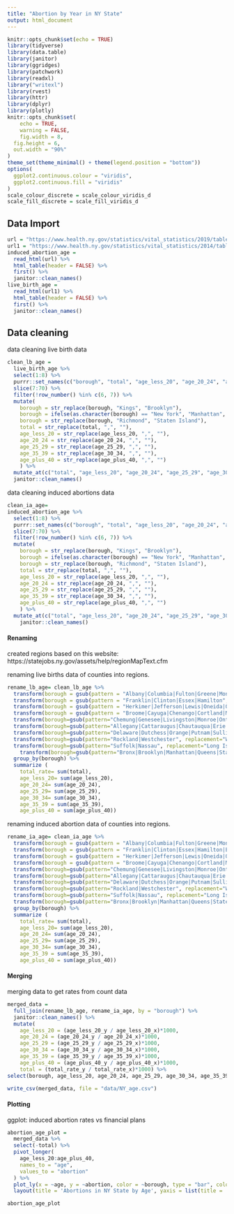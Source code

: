 ```yaml
---
title: "Abortion by Year in NY State"
output: html_document
---
```


```r
knitr::opts_chunk$set(echo = TRUE)
library(tidyverse)
library(data.table)
library(janitor)
library(ggridges)
library(patchwork)
library(readxl)
library("writexl")
library(rvest)
library(httr)
library(dplyr)
library(plotly)
knitr::opts_chunk$set(
	echo = TRUE,
	warning = FALSE,
	fig.width = 8, 
  fig.height = 6,
  out.width = "90%"
)
theme_set(theme_minimal() + theme(legend.position = "bottom"))
options(
  ggplot2.continuous.colour = "viridis",
  ggplot2.continuous.fill = "viridis"
)
scale_colour_discrete = scale_colour_viridis_d
scale_fill_discrete = scale_fill_viridis_d

```

## Data Import

```r
url = "https://www.health.ny.gov/statistics/vital_statistics/2019/table21.htm"
url1 = "https://www.health.ny.gov/statistics/vital_statistics/2014/table07.htm"
induced_abortion_age = 
  read_html(url) %>%
  html_table(header = FALSE) %>%
  first() %>%
  janitor::clean_names()
live_birth_age = 
  read_html(url1) %>%
  html_table(header = FALSE) %>%
  first() %>%
  janitor::clean_names()
```

## Data cleaning

data cleaning live birth data

```r
clean_lb_age = 
  live_birth_age %>% 
  select(1:8) %>%
  purrr::set_names(c("borough", "total", "age_less_20", "age_20_24", "age_25_29", "age_30_34", "age_35_39", "age_plus_40")) %>%
  slice(7:70) %>% 
  filter(!row_number() %in% c(6, 7)) %>%
  mutate(
    borough = str_replace(borough, "Kings", "Brooklyn"),
    borough = ifelse(as.character(borough) == "New York", "Manhattan", as.character(borough)),
    borough = str_replace(borough, "Richmond", "Staten Island"),
    total = str_replace(total, ",", ""),
    age_less_20 = str_replace(age_less_20, ",", ""),
    age_20_24 = str_replace(age_20_24, ",", ""),
    age_25_29 = str_replace(age_25_29, ",", ""),
    age_35_39 = str_replace(age_30_34, ",", ""),
    age_plus_40 = str_replace(age_plus_40, ",", "")
    ) %>%
  mutate_at(c("total", "age_less_20", "age_20_24", "age_25_29", "age_30_34", "age_35_39", "age_plus_40"), as.numeric) %>%
  janitor::clean_names()
```

data cleaning induced abortions data

```r
clean_ia_age=
induced_abortion_age %>%
  select(1:8) %>%
  purrr::set_names(c("borough", "total", "age_less_20", "age_20_24", "age_25_29", "age_30_34", "age_35_39", "age_plus_40")) %>%
  slice(7:70) %>% 
  filter(!row_number() %in% c(6, 7)) %>%
  mutate(
    borough = str_replace(borough, "Kings", "Brooklyn"),
    borough = ifelse(as.character(borough) == "New York", "Manhattan", as.character(borough)),
    borough = str_replace(borough, "Richmond", "Staten Island"),
    total = str_replace(total, ",", ""),
    age_less_20 = str_replace(age_less_20, ",", ""),
    age_20_24 = str_replace(age_20_24, ",", ""),
    age_25_29 = str_replace(age_25_29, ",", ""),
    age_35_39 = str_replace(age_30_34, ",", ""),
    age_plus_40 = str_replace(age_plus_40, ",", "")
    ) %>%
  mutate_at(c("total", "age_less_20", "age_20_24", "age_25_29", "age_30_34", "age_35_39", "age_plus_40"), as.numeric) %>%
    janitor::clean_names()
```

#### Renaming

created regions based on this website: https://statejobs.ny.gov/assets/help/regionMapText.cfm

renaming live births data of counties into regions.

```r
rename_lb_age= clean_lb_age %>% 
  transform(borough = gsub(pattern = "Albany|Columbia|Fulton|Greene|Montgomery|Rensselaer|Saratoga|Schenectady|Schoharie|Warren|Washington", replacement = "Saratoga", borough)) %>%
  transform(borough = gsub(pattern = "Franklin|Clinton|Essex|Hamilton", replacement = "Eastern Adirondacks", borough)) %>%
  transform(borough = gsub(pattern = "Herkimer|Jefferson|Lewis|Oneida|Oswego|St Lawrence", replacement = "Western Adirondacks", borough)) %>%
  transform(borough = gsub(pattern = "Broome|Cayuga|Chenango|Cortland|Madison|Onondaga|Otsego|Tioga|Tompkins", replacement = "Central New York", borough)) %>% 
  transform(borough=gsub(pattern="Chemung|Genesee|Livingston|Monroe|Ontario|Schuyler|Seneca|Steuben|Wayne|Yates",replacement="Finger Lakes", borough)) %>% 
  transform(borough=gsub(pattern="Allegany|Cattaraugus|Chautauqua|Erie|Niagara|Orleans|Wyoming",replacement="Western New York", borough)) %>% 
  transform(borough=gsub(pattern="Delaware|Dutchess|Orange|Putnam|Sullivan|Ulster",replacement="Hudson Valley", borough)) %>% 
  transform(borough=gsub(pattern="Rockland|Westchester", replacement="Westchester/Rockland", borough)) %>% 
  transform(borough=gsub(pattern="Suffolk|Nassau", replacement="Long Island", borough)) %>% 
    transform(borough=gsub(pattern="Bronx|Brooklyn|Manhattan|Queens|Staten Island", replacement="New York City", borough)) %>% 
  group_by(borough) %>% 
  summarize (
    total_rate= sum(total), 
    age_less_20= sum(age_less_20),
    age_20_24= sum(age_20_24), 
    age_25_29= sum(age_25_29),
    age_30_34= sum(age_30_34),
    age_35_39 = sum(age_35_39),
    age_plus_40 = sum(age_plus_40))
```

renaming induced abortion data of counties into regions.

```r
rename_ia_age= clean_ia_age %>% 
  transform(borough = gsub(pattern = "Albany|Columbia|Fulton|Greene|Montgomery|Rensselaer|Saratoga|Schenectady|Schoharie|Warren|Washington", replacement = "Saratoga", borough)) %>%
  transform(borough = gsub(pattern = "Franklin|Clinton|Essex|Hamilton|Essex/Hamilton|Hamilton/Essex", replacement = "Eastern Adirondacks", borough)) %>%
  transform(borough = gsub(pattern = "Herkimer|Jefferson|Lewis|Oneida|Oswego|St Lawrence", replacement = "Western Adirondacks", borough)) %>%
  transform(borough = gsub(pattern = "Broome|Cayuga|Chenango|Cortland|Madison|Onondaga|Otsego|Tioga|Tompkins", replacement = "Central New York", borough)) %>% 
  transform(borough=gsub(pattern="Chemung|Genesee|Livingston|Monroe|Ontario|Schuyler|Seneca|Steuben|Wayne|Yates",replacement="Finger Lakes", borough)) %>% 
  transform(borough=gsub(pattern="Allegany|Cattaraugus|Chautauqua|Erie|Niagara|Orleans|Wyoming",replacement="Western New York", borough)) %>% 
  transform(borough=gsub(pattern="Delaware|Dutchess|Orange|Putnam|Sullivan|Ulster",replacement="Hudson Valley", borough)) %>% 
  transform(borough=gsub(pattern="Rockland|Westchester", replacement="Westchester/Rockland", borough)) %>% 
  transform(borough=gsub(pattern="Suffolk|Nassau", replacement="Long Island", borough)) %>% 
  transform(borough=gsub(pattern="Bronx|Brooklyn|Manhattan|Queens|Staten Island", replacement="New York City", borough)) %>% 
  group_by(borough) %>% 
  summarize (
    total_rate= sum(total), 
    age_less_20= sum(age_less_20),
    age_20_24= sum(age_20_24), 
    age_25_29= sum(age_25_29),
    age_30_34= sum(age_30_34),
    age_35_39 = sum(age_35_39),
    age_plus_40 = sum(age_plus_40))
```

#### Merging

merging data to get rates from count data

```r
merged_data =
  full_join(rename_lb_age, rename_ia_age, by = "borough") %>%
  janitor::clean_names() %>%
  mutate(
    age_less_20 = (age_less_20_y / age_less_20_x)*1000,
    age_20_24 = (age_20_24_y / age_20_24_x)*1000,
    age_25_29 = (age_25_29_y / age_25_29_x)*1000,
    age_30_34 = (age_30_34_y / age_30_34_x)*1000,
    age_35_39 = (age_35_39_y / age_35_39_x)*1000,
    age_plus_40 = (age_plus_40_y / age_plus_40_x)*1000,
    total = (total_rate_y / total_rate_x)*1000) %>% 
select(borough, age_less_20, age_20_24, age_25_29, age_30_34, age_35_39, age_plus_40, total)

write_csv(merged_data, file = "data/NY_age.csv")

```

#### Plotting

ggplot: induced abortion rates vs financial plans

```r
abortion_age_plot = 
  merged_data %>%
  select(-total) %>% 
  pivot_longer(
    age_less_20:age_plus_40,
    names_to = "age", 
    values_to = "abortion"
  ) %>% 
  plot_ly(x = ~age, y = ~abortion, color = ~borough, type = "bar", colors = "viridis") %>% 
  layout(title = 'Abortions in NY State by Age', yaxis = list(title = 'Number of Induced Abortions per 1,000 Live Births'))

abortion_age_plot
```
